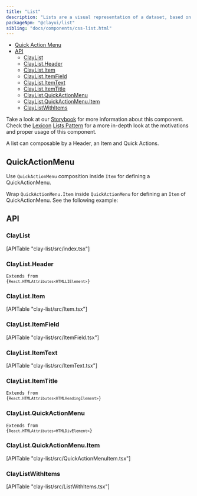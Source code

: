 ```yaml
---
title: "List"
description: "Lists are a visual representation of a dataset, based on groups of related content, that is organized vertically."
packageNpm: "@clayui/list"
sibling: "docs/components/css-list.html"
---
```



<div class="nav-toc-absolute">
<div class="nav-toc">

- [Quick Action Menu](#quick-action-menu)
- [API](#api)
  - [ClayList](#claylist)
  - [ClayList.Header](#claylist.header)
  - [ClayList.Item](#claylist.item)
  - [ClayList.ItemField](#claylist.itemfield)
  - [ClayList.ItemText](#claylist.itemtext)
  - [ClayList.ItemTitle](#claylist.itemtitle)
  - [ClayList.QuickActionMenu](#claylist.quickactionmenu)
  - [ClayList.QuickActionMenu.Item](#claylist.quickactionmenu.item)
  - [ClayListWithItems](#claylistwithitems)

</div>
</div>

<div class="clay-site-alert alert alert-warning">
    Take a look at our <a href="https://storybook-clayui.netlify.com/?path=/story/claylist--simple">Storybook</a> for more information about this component.
</div>

<div class="clay-site-alert alert alert-info">
	Check the <a href="https://liferay.design/lexicon/">Lexicon</a> <a href="https://liferay.design/lexicon/core-components/lists/">Lists Pattern</a> for a more in-depth look at the motivations and proper usage of this component.
</div>

A list can composable by a Header, an Item and Quick Actions.

<List />

## QuickActionMenu

Use `QuickActionMenu` composition inside `Item` for defining a QuickActionMenu. 

Wrap `QuickActionMenu.Item` inside `QuickActionMenu` for defining an `Item` of QuickActionMenu. See the following example:

<ListQuickActionsMenu />

## API

### ClayList

<div>
	[APITable "clay-list/src/index.tsx"]
</div>

### ClayList.Header

<code class="list-api-item-type">Extends from {`React.HTMLAttributes<HTMLLIElement>`}</code>

### ClayList.Item

<div>
	[APITable "clay-list/src/Item.tsx"]
</div>

### ClayList.ItemField

<div>
	[APITable "clay-list/src/ItemField.tsx"]
</div>

### ClayList.ItemText

<div>
	[APITable "clay-list/src/ItemText.tsx"]
</div>

### ClayList.ItemTitle

<code class="list-api-item-type">Extends from {`React.HTMLAttributes<HTMLHeadingElement>`}</code>

### ClayList.QuickActionMenu

<code class="list-api-item-type">Extends from {`React.HTMLAttributes<HTMLDivElement>`}</code>

### ClayList.QuickActionMenu.Item

<div>
	[APITable "clay-list/src/QuickActionMenuItem.tsx"]
</div>

### ClayListWithItems

<div>
	[APITable "clay-list/src/ListWithItems.tsx"]
</div>
